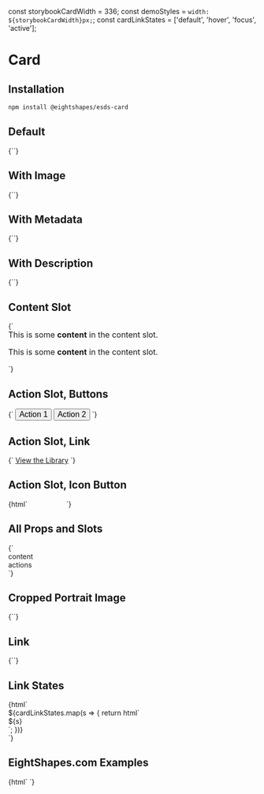 
const storybookCardWidth = 336;
const demoStyles = `width: ${storybookCardWidth}px;`;
const cardLinkStates = ['default', 'hover', 'focus', 'active'];

<Meta
  title="Card"
  component='esds-card'
/>

# Card
## Installation

```bash
npm install @eightshapes/esds-card
```

## Default
<Preview>
  <Story name="Default">
    {`<esds-card style="${demoStyles}"></esds-card>`}
  </Story>
</Preview>

## With Image
<Preview>
  <Story name="With Image">
    {`<esds-card style="${demoStyles}" img-src="./images/card/color.png"></esds-card>`}
  </Story>
</Preview>

## With Metadata
<Preview>
  <Story name="With Metadata">
    {`<esds-card
        style="${demoStyles}"
        img-src="./images/card/morningstar.png"
        title="Morningstar"
        metadata="Design System"
      ></esds-card>`}
  </Story>
</Preview>

## With Description
<Preview>
  <Story name="With Description">
    {`<esds-card
        style="${demoStyles}"
        img-src="./images/card/rei.png"
        title="Cedar"
        metadata="Design System"
        description="A web-based system for rei.com apps and properties."
      ></esds-card>`}
  </Story>
</Preview>

## Content Slot
<Preview>
  <Story name="Content Slot">
    {`<esds-card
        style="${demoStyles}"
        img-src="./images/card/usac.png"
        title="USAC"
        metadata="2017"
        description="A system for the Universal Service Administrative Co."
      >
        <p slot="content" style="line-height: 1.2; text-align: left; text-indent: 0; font-size: 16px; margin: 0 0 16px 0; text-shadow: none; text-transform: none; font-style: normal; letter-spacing: 0; font-weight: normal;">This is some <strong>content</strong> in the content slot.</p>
        <p slot="content" style="line-height: 1.2; text-align: left; text-indent: 0; font-size: 16px; margin: 0 0 16px 0; text-shadow: none; text-transform: none; font-style: normal; letter-spacing: 0; font-weight: normal;">This is some <strong>content</strong> in the content slot.</p>
      </esds-card>`}
  </Story>
</Preview>

## Action Slot, Buttons
<Preview>
  <Story name="Action Slot, Buttons">
    {`<esds-card
        style="${demoStyles}"
        img-src="./images/card/usac.png"
        title="USAC"
        metadata="2017"
        description="A system for the Universal Service Administrative Co."
      >
        <button slot="actions" style="margin: 0; font-size: 16px; text-indent: 0; text-shadow: none;">Action 1</button>
        <button slot="actions" style="margin: 0; font-size: 16px; text-indent: 0; text-shadow: none;">Action 2</button>
      </esds-card>`}
  </Story>
</Preview>

## Action Slot, Link
<Preview>
  <Story name="Action Slot, Link">
    {`<esds-card
        style="${demoStyles}"
        img-src="./images/card/morningstar.png"
        title="Morningstar"
        metadata="Design System"
        description="Style, UI components and charts for digital products."
      >
        <a slot="actions" href="#">View the Library</a>
      </esds-card>`}
  </Story>
</Preview>

## Action Slot, Icon Button
<Preview>
  <Story name="Action Slot, Icon Button">
    {html`<esds-card
        style="${demoStyles}"
        img-src="./images/card/morningstar.png"
        title="Morningstar"
        metadata="Design System"
        description="Style, UI components and charts for digital products."
      >
        <button slot="actions" style="padding: 0; margin: 0; background: transparent; line-height: 1; text-indent: 0; font-size: 16px; border: 0; width: 21px;">
          <esds-icon use="${EsdsIconHelp}"></esds-icon>
        </button>
        <button slot="actions" style="padding: 0; margin: 0; background: transparent; line-height: 1; text-indent: 0; font-size: 16px; border: 0; width: 21px;">
          <esds-icon use="${EsdsIconPencil}"></esds-icon>
        </button>
        <button slot="actions" style="padding: 0; margin: 0; background: transparent; line-height: 1; text-indent: 0; font-size: 16px; border: 0; width: 21px;">
          <esds-icon use="${EsdsIconStar}"></esds-icon>
        </button>
      </esds-card>`}
  </Story>
</Preview>

## All Props and Slots
<Preview>
  <Story name="All Props and Slots">
    {`<esds-card
        style="${demoStyles}"
        img-src="./images/card/rei.png"
        title="Cedar"
        metadata="Design System"
      >
        <div slot="content" class="storybook-slotholder">
          <span>content</span>
        </div>
        <div slot="actions" class="storybook-slotholder">
          <span>actions</span>
        </div>
      </esds-card>`}
  </Story>
</Preview>

## Cropped Portrait Image
<Preview>
  <Story name="Cropped Portrait Image">
    {`<esds-card
        style="${demoStyles}"
        img-src="./images/card/dollar-portrait.jpg"
        title="One Dollar"
        metadata="Washington"
      ></esds-card>`}
  </Story>
</Preview>

## Link
<Preview>
  <Story name="Link">
    {`<esds-card
        style="${demoStyles}"
        title="Design System Intermediaries"
        metadata="February 2018"
        description="Relating to the distributors, translators, and themers in between"
        img-src="./images/card/medium.png"
        href="#"></esds-card>`}
  </Story>
</Preview>

## Link States
<Preview>
  <Story name="Link States">
    {html`
      <div class="storybook-grid">
        ${cardLinkStates.map(s => {
          return html`
            <div>
              <span class="storybook-annotation">${s}</span>
              <esds-card
                style="${demoStyles}"
                class="storybook-esds-card-state storybook-esds-card-state--${s}"
                title="Design System Intermediaries"
                metadata="February 2018"
                description="Relating to the distributors, translators, and themers in between"
                img-src="./images/card/medium.png"
                href="http://eightshapes.com"></esds-card>
            </div>
          `;
          })}
      </div>`}
  </Story>
</Preview>

## EightShapes.com Examples
<Preview>
  <Story name="EightShapes.com Examples">
    {html`
      <esds-card
          title='Concept Prototype (the "What")'
          description="Capturing the overall design direction, the concept prototype shows the crucial parts of the user experience"></esds-card>`}
  </Story>
</Preview>
